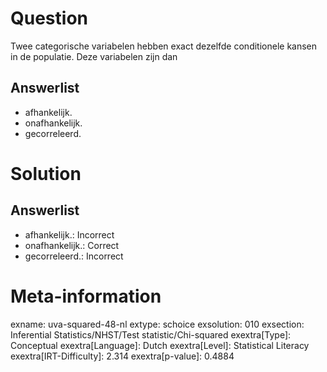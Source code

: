 Question
========

Twee categorische variabelen hebben exact dezelfde conditionele kansen
in de populatie. Deze variabelen zijn dan

Answerlist
----------

* afhankelijk.
* onafhankelijk.
* gecorreleerd.

Solution
========

Answerlist
----------

* afhankelijk.: Incorrect
* onafhankelijk.: Correct
* gecorreleerd.: Incorrect

Meta-information
================
exname: uva-squared-48-nl
extype: schoice
exsolution: 010
exsection: Inferential Statistics/NHST/Test statistic/Chi-squared
exextra[Type]: Conceptual
exextra[Language]: Dutch
exextra[Level]: Statistical Literacy
exextra[IRT-Difficulty]: 2.314
exextra[p-value]: 0.4884
